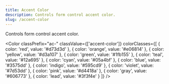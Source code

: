 ```yaml
---
title: Accent Color
description: Controls form control accent color.
slug: /accent-color
---
```



Controls form control accent color.

<Color 
  classPrefix="ac-" 
  classValue={['accent-color']} 
  colorClasses={[
    { color: 'red', value: '#d73d3d' },
    { color: 'orange', value: '#e06814' },
    { color: 'yellow', value: '#d3a107' },
    { color: 'green', value: '#1fb155' },
    { color: 'teal', value: '#12a695' },
    { color: 'cyan', value: '#05a4bf' },
    { color: 'blue', value: '#3575dd' },
    { color: 'indigo', value: '#595cd9' },
    { color: 'violet', value: '#7d53dd' },
    { color: 'pink', value: '#d4418a' },
    { color: 'gray', value: '#606773' },
    { color: 'lead', value: '#3f3f4e' }
  ]}
/>